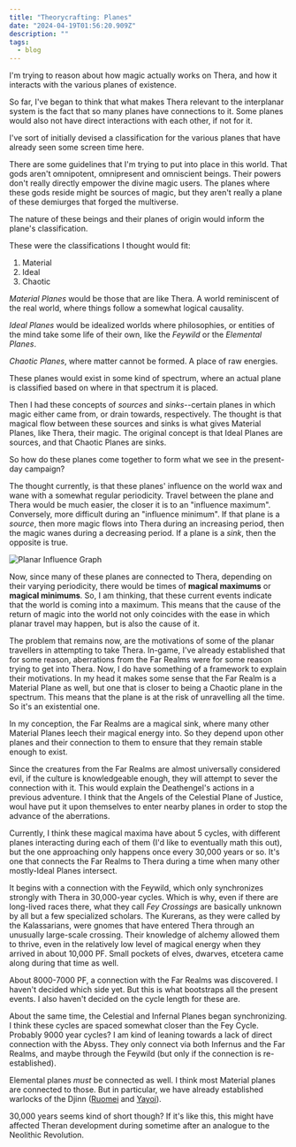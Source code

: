 ```yaml
---
title: "Theorycrafting: Planes"
date: "2024-04-19T01:56:20.909Z"
description: ""
tags:
  - blog
---
```


I'm trying to reason about how magic actually works on Thera, and how it
interacts with the various planes of existence.

So far, I've began to think that what makes Thera relevant to the interplanar
system is the fact that so many planes have connections to it. Some planes would
also not have direct interactions with each other, if not for it.

I've sort of initially devised a classification for the various planes that have
already seen some screen time here.

There are some guidelines that I'm trying to put into place in this world. That
gods aren't omnipotent, omnipresent and omniscient beings. Their powers don't
really directly empower the divine magic users. The planes where these gods
reside might be sources of magic, but they aren't really a plane of these
demiurges that forged the multiverse.

The nature of these beings and their planes of origin would inform the plane's
classification.

These were the classifications I thought would fit:

1. Material
2. Ideal
3. Chaotic

*Material Planes* would be those that are like Thera. A world reminiscent of the
real world, where things follow a somewhat logical causality.

*Ideal Planes* would be idealized worlds where philosophies, or entities of the
mind take some life of their own, like the *Feywild* or the *Elemental Planes*.

*Chaotic Planes*, where matter cannot be formed. A place of raw energies.

These planes would exist in some kind of spectrum, where an actual plane is
classified based on where in that spectrum it is placed.

Then I had these concepts of *sources* and *sinks*--certain planes in which
magic either came from, or drain towards, respectively. The thought is that
magical flow between these sources and sinks is what gives Material Planes, like
Thera, their magic. The original concept is that Ideal Planes are sources, and
that Chaotic Planes are sinks.

So how do these planes come together to form what we see in the present-day
campaign?

The thought currently, is that these planes' influence on the world wax and wane
with a somewhat regular periodicity. Travel between the plane and Thera would be
much easier, the closer it is to an "influence maximum". Conversely, more
difficult during an "influence minimum". If that plane is a *source*, then more
magic flows into Thera during an increasing period, then the magic wanes during
a decreasing period. If a plane is a *sink*, then the opposite is true.

![Planar Influence Graph](media/planar-influence-graph.png)

Now, since many of these planes are connected to Thera, depending on their
varying periodicity, there would be times of **magical maximums** or **magical
minimums**. So, I am thinking, that these current events indicate that the world
is coming into a maximum. This means that the cause of the return of magic into
the world not only coincides with the ease in which planar travel may happen,
but is also the cause of it.

The problem that remains now, are the motivations of some of the planar
travellers in attempting to take Thera. In-game, I've already established that
for some reason, aberrations from the Far Realms were for some reason trying to
get into Thera. Now, I do have something of a framework to explain their
motivations. In my head it makes some sense that the Far Realm is a Material
Plane as well, but one that is closer to being a Chaotic plane in the spectrum.
This means that the plane is at the risk of unravelling all the time. So it's an
existential one.

In my conception, the Far Realms are a magical sink, where many other Material
Planes leech their magical energy into. So they depend upon other planes and
their connection to them to ensure that they remain stable enough to exist.

Since the creatures from the Far Realms are almost universally considered evil,
if the culture is knowledgeable enough, they will attempt to sever the
connection with it. This would explain the Deathengel's actions in a previous
adventure. I think that the Angels of the Celestial Plane of Justice, woul have
put it upon themselves to enter nearby planes in order to stop the advance of
the aberrations.

Currently, I think these magical maxima have about 5 cycles, with different
planes interacting during each of them (I'd like to eventually math this out),
but the one approaching only happens once every 30,000 years or so. It's one
that connects the Far Realms to Thera during a time when many other mostly-Ideal
Planes intersect.

It begins with a connection with the Feywild, which only synchronizes strongly
with Thera in 30,000-year cycles. Which is why, even if there are long-lived
races there, what they call *Fey Crossings* are basically unknown by all but a
few specialized scholars. The Kurerans, as they were called by the Kalassarians,
were gnomes that have entered Thera through an unusually large-scale crossing.
Their knowledge of alchemy allowed them to thrive, even in the relatively low
level of magical energy when they arrived in about 10,000 PF. Small pockets of
elves, dwarves, etcetera came along during that time as well.

About 8000-7000 PF, a connection with the Far Realms was discovered. I haven't
decided which side yet. But this is what bootstraps all the present events. I
also haven't decided on the cycle length for these are.

About the same time, the Celestial and Infernal Planes began synchronizing. I
think these cycles are spaced somewhat closer than the Fey Cycle. Probably 9000
year cycles? I am kind of leaning towards a lack of direct connection with the
Abyss. They only connect via both Infernus and the Far Realms, and maybe through
the Feywild (but only if the connection is re-established).

Elemental planes *must* be connected as well. I think most Material planes are
connected to those. But in particular, we have already established warlocks of
the Djinn ([Ruomei](../docs/characters/ruomei-nice.mdx) and
[Yayoi](../docs/characters/yayoi-nice.mdx)).

30,000 years seems kind of short though? If it's like this, this might have
affected Theran development during sometime after an analogue to the Neolithic
Revolution.

